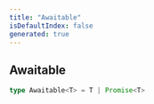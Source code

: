 ```yaml
---
title: "Awaitable"
isDefaultIndex: false
generated: true
---
```



<!-- This file was generated from the CommandKit source. Do not modify. Instead, re-run the "docgen" script -->


## Awaitable

<GenerationInfo sourceFile="packages/cache/src/providers/redis.ts" sourceLine="4" packageName="@commandkit/cache" />



```ts title="Signature"
type Awaitable<T> = T | Promise<T>
```
